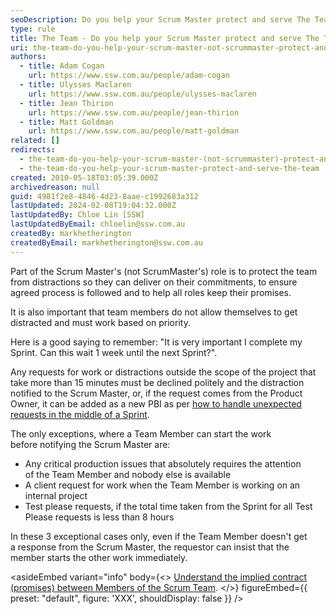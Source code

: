 ```yaml
---
seoDescription: Do you help your Scrum Master protect and serve The Team by ensuring team members prioritize tasks, avoid distractions, and keep commitments while working together to deliver on their Sprint goals.
type: rule
title: The Team - Do you help your Scrum Master protect and serve The Team?
uri: the-team-do-you-help-your-scrum-master-not-scrummaster-protect-and-serve-the-team
authors:
  - title: Adam Cogan
    url: https://www.ssw.com.au/people/adam-cogan
  - title: Ulysses Maclaren
    url: https://www.ssw.com.au/people/ulysses-maclaren
  - title: Jean Thirion
    url: https://www.ssw.com.au/people/jean-thirion
  - title: Matt Goldman
    url: https://www.ssw.com.au/people/matt-goldman
related: []
redirects:
  - the-team-do-you-help-your-scrum-master-(not-scrummaster)-protect-and-serve-the-team
  - the-team-do-you-help-your-scrum-master-protect-and-serve-the-team
created: 2010-05-18T03:05:39.000Z
archivedreason: null
guid: 4981f2e8-4846-4d23-8aae-c1992683a312
lastUpdated: 2024-02-08T19:04:32.000Z
lastUpdatedBy: Chloe Lin [SSW]
lastUpdatedByEmail: chloelin@ssw.com.au
createdBy: markhetherington
createdByEmail: markhetherington@ssw.com.au
---
```


Part of the Scrum Master's (not ScrumMaster's) role is to protect the team from distractions so they can deliver on their commitments, to ensure agreed process is followed and to help all roles keep their promises.

It is also important that team members do not allow themselves to get distracted and must work based on priority.

Here is a good saying to remember: "It is very important I complete my Sprint. Can this wait 1 week until the next Sprint?".
<youtubeEmbed url="https://www.youtube.com/embed/QbPkcfzi2HI?rel=0" description="Video: What is a Scrum Master?" />

Any requests for work or distractions outside the scope of the project that take more than 15 minutes must be declined politely and the distraction notified to the Scrum Master, or, if the request comes from the Product Owner, it can be added as a new PBI as per [how to handle unexpected requests in the middle of a Sprint](/are-you-flexible-with-the-order-you-do-the-work-i-e-cancelling-a-sprint).

The only exceptions, where a Team Member can start the work before notifying the Scrum Master are:

- Any critical production issues that absolutely requires the attention of the Team Member and nobody else is available
- A client request for work when the Team Member is working on an internal project
- Test please requests, if the total time taken from the Sprint for all Test Please requests is less than 8 hours

In these 3 exceptional cases only, even if the Team Member doesn't get a response from the Scrum Master, the requestor can insist that the member starts the other work immediately.

<asideEmbed
  variant="info"
  body={<>
    [Understand the implied contract (promises) between Members of the Scrum Team](/reports-do-you-understand-the-implied-contract-promises-between-members-of-the-scrum-team).
  </>}
  figureEmbed={{
    preset: "default",
    figure: 'XXX',
    shouldDisplay: false
  }}
/>

<youtubeEmbed url="https://www.youtube.com/embed/oFjbJP2KiFQ" description="Video: Richard Hundhausen’s advice to Scrum Masters" />
